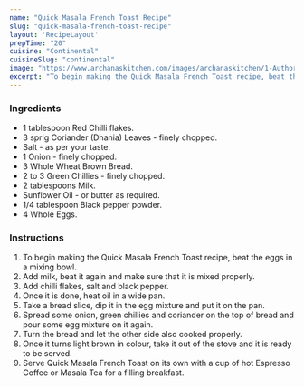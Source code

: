 ---
name: "Quick Masala French Toast Recipe"
slug: "quick-masala-french-toast-recipe"
layout: 'RecipeLayout'
prepTime: "20"
cuisine: "Continental"
cuisineSlug: "continental"
image: "https://www.archanaskitchen.com/images/archanaskitchen/1-Author/Pooja_Thakur/Masala_French_Toaste.jpg"
excerpt: "To begin making the Quick Masala French Toast recipe, beat the eggs in a mixing bowl"
---

### Ingredients

- 1 tablespoon Red Chilli flakes.
- 3 sprig Coriander (Dhania) Leaves - finely chopped.
- Salt - as per your taste.
- 1 Onion - finely chopped.
- 3 Whole Wheat Brown Bread.
- 2 to 3 Green Chillies - finely chopped.
- 2 tablespoons Milk.
- Sunflower Oil - or butter as required.
- 1/4 tablespoon Black pepper powder.
- 4 Whole Eggs.

### Instructions

1. To begin making the Quick Masala French Toast recipe, beat the eggs in a mixing bowl.
1. Add milk, beat it again and make sure that it is mixed properly.
1. Add chilli flakes, salt and black pepper.
1. Once it is done, heat oil in a wide pan.
1. Take a bread slice, dip it in the egg mixture and put it on the pan.
1. Spread some onion, green chillies and coriander on the top of bread and pour some egg mixture on it again.
1. Turn the bread and let the other side also cooked properly.
1. Once it turns light brown in colour, take it out of the stove and it is ready to be served.
1. Serve Quick Masala French Toast on its own with a cup of hot Espresso Coffee or Masala Tea for a filling breakfast.
